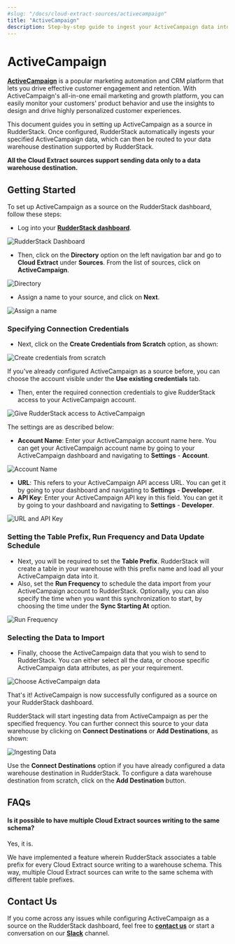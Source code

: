 ```yaml
---
#slug: "/docs/cloud-extract-sources/activecampaign"
title: "ActiveCampaign"
description: Step-by-step guide to ingest your ActiveCampaign data into RudderStack.
---
```


# ActiveCampaign

[**ActiveCampaign**](https://www.activecampaign.com/) is a popular marketing automation and CRM platform that lets you drive effective customer engagement and retention. With ActiveCampaign's all-in-one email marketing and growth platform, you can easily monitor your customers' product behavior and use the insights to design and drive highly personalized customer experiences.

This document guides you in setting up ActiveCampaign as a source in RudderStack. Once configured, RudderStack automatically ingests your specified ActiveCampaign data, which can then be routed to your data warehouse destination supported by RudderStack.

<div class="infoBlock">

**All the Cloud Extract sources support sending data only to a data warehouse destination.**

</div>

## Getting Started

To set up ActiveCampaign as a source on the RudderStack dashboard, follow these steps:

- Log into your [**RudderStack dashboard**](https://app.rudderlabs.com/signup?type=freetrial).

<!--<img src="../../../images/assets/1 (15) (1) (1).png" />-->

<img src="../../../images/assets/1 (15) (1) (1).png" alt="RudderStack Dashboard" />

- Then, click on the **Directory** option on the left navigation bar and go to **Cloud Extract** under **Sources**. From the list of sources, click on **ActiveCampaign**.

<!--<img src="../../../images/assets/2 (28).png" />-->

<img src="../../../images/assets/2 (28).png" alt="Directory" />

- Assign a name to your source, and click on **Next**.

<!--<img src="../../../images/assets/3 (25).png" />-->

<img src="../../../images/assets/3 (25).png" alt="Assign a name" />

### Specifying Connection Credentials

- Next, click on the **Create Credentials from Scratch** option, as shown:

<!-- <img src="../../../images/assets/4 (24).png" />-->

<img
  src="../../images/assets/4 (24).png"
  alt="Create credentials from scratch"
/>

<div class="successBlock">

  If you've already configured ActiveCampaign as a source before, you can choose
  the account visible under the **Use existing credentials** tab.
</div>

- Then, enter the required connection credentials to give RudderStack access to your ActiveCampaign account.

<!--<img src="../../../images/assets/5 (23).png" />-->

<img
  src="../../images/assets/5 (23).png"
  alt="Give RudderStack access to ActiveCampaign"
/>

The settings are as described below:

- **Account Name**: Enter your ActiveCampaign account name here. You can get your ActiveCampaign account name by going to your ActiveCampaign dashboard and navigating to **Settings** - **Account**.

<!--<img src="../../../images/assets/settings.png" />-->

<img src="../../../images/assets/settings.png" alt="Account Name" />

- **URL**: This refers to your ActiveCampaign API access URL. You can get it by going to your dashboard and navigating to **Settings** - **Developer**.
- **API Key**: Enter your ActiveCampaign API key in this field. You can get it by going to your dashboard and navigating to **Settings** - **Developer**.

<!--<img src="../../../images/assets/settings-2.png" />-->

<img src="../../../images/assets/settings-2.png" alt="URL and API Key" />

### Setting the Table Prefix, Run Frequency and Data Update Schedule

- Next, you will be required to set the **Table Prefix**. RudderStack will create a table in your warehouse with this prefix name and load all your ActiveCampaign data into it.
- Also, set the **Run Frequency** to schedule the data import from your ActiveCampaign account to RudderStack. Optionally, you can also specify the time when you want this synchronization to start, by choosing the time under the **Sync Starting At** option.

<!--<img src="../../../images/assets/6 (21).png" />-->

<img src="../../../images/assets/6 (21).png" alt="Run Frequency" />

### Selecting the Data to Import

- Finally, choose the ActiveCampaign data that you wish to send to RudderStack. You can either select all the data, or choose specific ActiveCampaign data attributes, as per your requirement.

<!--<img src="../../../images/assets/7 (16).png" />-->

<img src="../../../images/assets/7 (16).png" alt="Choose ActiveCampaign data" />

That's it! ActiveCampaign is now successfully configured as a source on your RudderStack dashboard.

RudderStack will start ingesting data from ActiveCampaign as per the specified frequency. You can further connect this source to your data warehouse by clicking on **Connect Destinations** or **Add Destinations**, as shown:

<!--<img src="../../../images/assets/8 (8).png" />-->

<img src="../../../images/assets/8 (8).png" alt="Ingesting Data" />

<div class="successBlock">

  Use the **Connect Destinations** option if you have already
  configured a data warehouse destination in RudderStack. To configure a data
  warehouse destination from scratch, click on the
  **Add Destination** button.
</div>

## FAQs

#### Is it possible to have multiple Cloud Extract sources writing to the same schema?

Yes, it is.

We have implemented a feature wherein RudderStack associates a table prefix for every Cloud Extract source writing to a warehouse schema. This way, multiple Cloud Extract sources can write to the same schema with different table prefixes.

## Contact Us

If you come across any issues while configuring ActiveCampaign as a source on the RudderStack dashboard, feel free to [**contact us**](mailto:%20docs@rudderstack.com) or start a conversation on our [**Slack**](https://rudderstack.com/join-rudderstack-slack-community) channel.
